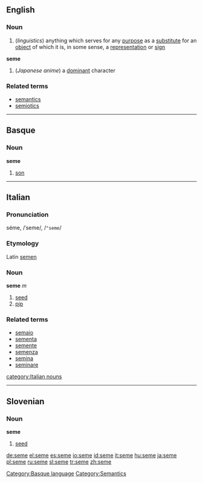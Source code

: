==English==
===Noun===
{{en-noun|semata}}
#(''linguistics'') anything which serves for any [[purpose]] as a [[substitute]] for an [[object]] of which it is, in some sense, a [[representation]] or [[sign]]
'''seme'''
#(''Japanese anime'') a [[dominant]] character
{{wikipedia}}

===Related terms===
*[[semantics]]
*[[semiotics]]

----

==Basque==
===Noun===
'''seme'''

# [[son]]

[[Category:Basque language]]

----

==Italian==
===Pronunciation===
séme, /ˈseme/, /<tt>"seme</tt>/
===Etymology===
Latin [[semen]]
===Noun===
'''seme''' ''m''

# [[seed]]
# [[pip]]

===Related terms===
*[[semaio]]
*[[sementa]]
*[[semente]]
*[[semenza]]
*[[semina]]
*[[seminare]]

[[category:Italian nouns]]
[[Category:Semantics]]

----

==Slovenian==
===Noun===
'''seme'''

# [[seed]]

[[de:seme]]
[[el:seme]]
[[es:seme]]
[[io:seme]]
[[id:seme]]
[[it:seme]]
[[hu:seme]]
[[ja:seme]]
[[pl:seme]]
[[ru:seme]]
[[sl:seme]]
[[tr:seme]]
[[zh:seme]]